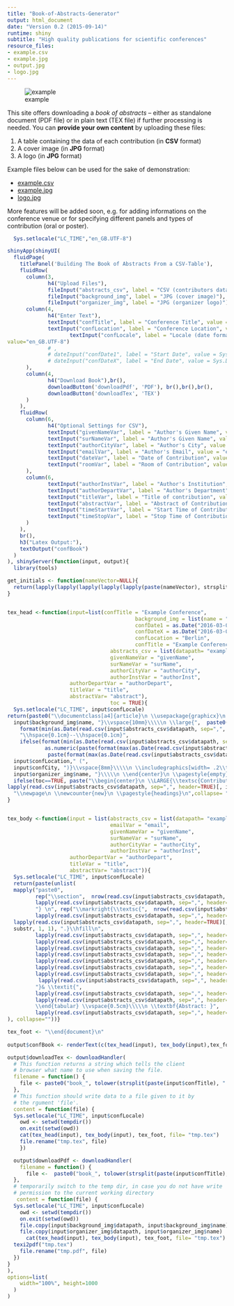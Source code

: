 ```yaml
---
title: "Book-of-Abstracts-Generator"
output: html_document
date: "Version 0.2 (2015-09-14)"
runtime: shiny
subtitle: "High quality publications for scientific conferences"
resource_files:
- example.csv
- example.jpg
- output.jpg
- logo.jpg
---
```



![example](output.jpg)

This site offers downloading a *book of abstracts* -- either as standalone document (PDF file) or in plain text (TEX file) if further processing is needed. You can **provide your own content** by uploading these files:

1. A table containing the data of each contribution (in **CSV** format)  
2. A cover image (in **JPG** format)  
3. A logo (in **JPG** format)  

Example files below can be used for the sake of demonstration:  

- [example.csv](https://www.dropbox.com/s/rrpa4gf5v6hp9fs/example.csv?dl=1)     
- [example.jpg](https://www.dropbox.com/s/kmuuqro6trk3qal/example.jpg?dl=1)      
- [logo.jpg](https://www.dropbox.com/s/217hjlil10iexiz/logo.jpg?dl=1)     

More features will be added soon, e.g. for adding informations on the conference venue or for specifying different panels and types of contribution (oral or poster).
```r
  Sys.setlocale("LC_TIME","en_GB.UTF-8")
```

```r


shinyApp(shinyUI(
  fluidPage(
    titlePanel('Building The Book of Abstracts From a CSV-Table'),
    fluidRow(
      column(3,  
             h4("Upload Files"),
             fileInput("abstracts_csv", label = "CSV (contributors data)"),
             fileInput("background_img", label = "JPG (cover image)"),
             fileInput("organizer_img", label = "JPG (organizer logo)")),
      column(4,
             h4("Enter Text"),
             textInput("confTitle", label = "Conference Title", value = "Example Conference"),
             textInput("confLocation", label = "Conference Location", value = "Tiefseestudios"),    textInput("confCity", label = "Conference City", value = "Berlin"), 
                    textInput("confLocale", label = "Locale (date format)", 
value="en_GB.UTF-8")
             # ,
             # dateInput("confDate1", label = "Start Date", value = Sys.Date()+14, min = Sys.Date(), max = Sys.Date()+365*10),
             # dateInput("confDateX", label = "End Date", value = Sys.Date()+19, min = Sys.Date(), max = Sys.Date()+365*10)
      ),
      column(4,
             h4("Download Book"),br(),          
             downloadButton('downloadPdf', 'PDF'), br(),br(),br(),
             downloadButton('downloadTex', 'TEX')
      )
    ),
    fluidRow(
      column(6,
             h4("Optional Settings for CSV"),
             textInput("givenNameVar", label = "Author's Given Name", value = "givenName"),
             textInput("surNameVar", label = "Author's Given Name", value = "surName"),
             textInput("authorCityVar", label = "Author's City", value = "authorCity"),
             textInput("emailVar", label = "Author's Email", value = "email"),
             textInput("dateVar", label = "Date of Contribution", value = "day"),
             textInput("roomVar", label = "Room of Contribution", value = "room")
      ),
      column(6,  
             textInput("authorInstVar", label = "Author's Institution", value = "authorInst"),
             textInput("authorDepartVar", label = "Author's Department", value = "authorDepart"), 
             textInput("titleVar", label = "Title of contribution", value = "title"),
             textInput("abstractVar", label = "Abstract of Contribution", value = "abstract"),
             textInput("timeStartVar", label = "Start Time of Contribution", value = "timeStart"),
             textInput("timeStopVar", label = "Stop Time of Contribution", value = "timeStop")
      )
    ),
    br(),
    h3("Latex Output:"),
    textOutput("confBook")
  )
), shinyServer(function(input, output){
  library(tools)   

get_initials <- function(nameVector=NULL){
  return(lapply(lapply(lapply(lapply(lapply(paste(nameVector), strsplit, " "), unlist), substr, 1, 1), unlist), paste, collapse=""))
}


tex_head <-function(input=list(confTitle = "Example Conference",
                                         background_img = list(name = "example.jpg"),
                                         confDate1 = as.Date("2016-03-05"), 
                                         confDateX = as.Date("2016-03-08"),
                                         confLocation = "Berlin",
                                         confTitle = "Example Conference",
                                 abstracts_csv = list(datapath= "example.csv"),
                                 givenNameVar = "givenName", 
                                 surNameVar = "surName",
                                 authorCityVar = "authorCity",
                                 authorInstVar = "authorInst",
                    authorDepartVar = "authorDepart", 
                    titleVar = "title",
                    abstractVar= "abstract"),
                                 toc = TRUE){
  Sys.setlocale("LC_TIME", input$confLocale)
return(paste0("\\documentclass[a4]{article}\n \\usepackage{graphicx}\n \\begin{document}\n \\begin{center}\n \\Huge{",   input$confTitle, "}\\vspace{8mm}\\\\\n \\includegraphics[width= 1.0\\textwidth]{",
  input$background_img$name, "}\\vspace{10mm}\\\\\n \\large{",  paste0(
    format(min(as.Date(read.csv(input$abstracts_csv$datapath, sep=",", header=TRUE)[,input$dateVar])), "%B "), as.numeric(paste(format(min(as.Date(read.csv(input$abstracts_csv$datapath, sep=",", header=TRUE)[,input$dateVar])), "%d"))),
    "\\hspace{0.1cm}--\\hspace{0.1cm}",
    ifelse(format(min(as.Date(read.csv(input$abstracts_csv$datapath, sep=",", header=TRUE)[,input$dateVar])), "%B")==format(max(as.Date(read.csv(input$abstracts_csv$datapath, sep=",", header=TRUE)[,input$dateVar])), "%B"), 
            as.numeric(paste(format(max(as.Date(read.csv(input$abstracts_csv$datapath, sep=",", header=TRUE)[,input$dateVar])), "%d"))), 
             paste(format(max(as.Date(read.csv(input$abstracts_csv$datapath, sep=",", header=TRUE)[,input$dateVar])), "%B "),  as.numeric(paste(format(min(as.Date(read.csv(input$abstracts_csv$datapath, sep=",", header=TRUE)[,input$dateVar])), "%d"))))), ", ",format(max(as.Date(read.csv(input$abstracts_csv$datapath, sep=",", header=TRUE)[,input$dateVar])), "%Y")),"\\\\\n ", 
  input$confLocation," (", 
  input$confCity, ")}\\vspace{8mm}\\\\\n \\includegraphics[width= .2\\textwidth]{",
  input$organizer_img$name, "}\\\\\n \\end{center}\n \\pagestyle{empty}\n \\newpage\n",
  ifelse(toc==TRUE, paste("\\begin{center}\n \\LARGE{\\textsc{Contributors}}\\vspace{8mm}\\\\\n  \\end{center}\n \\begin{tabular*}{\\textwidth}{l @{\\extracolsep{\\fill}} r}\n",  paste0(rep("\\textsc{", length(read.csv(input$abstracts_csv$datapath, sep=",", header=TRUE)[,1])), 
lapply(read.csv(input$abstracts_csv$datapath, sep=",", header=TRUE)[, input$surNameVar], paste), ", ", get_initials(read.csv(input$abstracts_csv$datapath, sep=",", header=TRUE)[,input$givenNameVar]), "}&", lapply(lapply(strsplit(paste(read.csv(input$abstracts_csv$datapath, sep=",", header=TRUE)[,input$titleVar]), " "), "[", 1:5), paste, collapse = " "),"\\hspace{6mm} ",  1:nrow(read.csv(input$abstracts_csv$datapath, sep=",", header=TRUE)), "\\\\\n", collapse=""), " \\end{tabular*}", collapse=""), " "), 
  "\\newpage\n \\newcounter{new}\n \\pagestyle{headings}\n",collapse= ""))
}


tex_body <-function(input = list(abstracts_csv = list(datapath= "example.csv"), 
                                 emailVar = "email",
                                 givenNameVar = "givenName", 
                                 surNameVar = "surName",
                                 authorCityVar = "authorCity",
                                 authorInstVar = "authorInst",
                    authorDepartVar = "authorDepart", 
                    titleVar = "title",
                    abstractVar= "abstract")){
  Sys.setlocale("LC_TIME", input$confLocale)
  return(paste(unlist(
  mapply("paste0",    
         rep("\\section",  nrow(read.csv(input$abstracts_csv$datapath, sep=",", header=TRUE))), "*{", 
         lapply(read.csv(input$abstracts_csv$datapath, sep=",", header=TRUE)[, input$titleVar], paste),
         "} \n", rep("\\markright{\\textsc{",  nrow(read.csv(input$abstracts_csv$datapath, sep=",", header=TRUE))), 
         lapply(read.csv(input$abstracts_csv$datapath, sep=",", header=TRUE)[, input$surNameVar], paste), ", ", lapply(
  lapply(read.csv(input$abstracts_csv$datapath, sep=",", header=TRUE)[, input$givenNameVar], paste), 
  substr, 1, 1), ".}\\hfill\n",
         lapply(read.csv(input$abstracts_csv$datapath, sep=",", header=TRUE)[, input$dateVar], paste0), "\\hspace{1.4cm} ", 
         lapply(read.csv(input$abstracts_csv$datapath, sep=",", header=TRUE)[, input$timeStartVar], paste0), " -- ",
         lapply(read.csv(input$abstracts_csv$datapath, sep=",", header=TRUE)[, input$timeStopVar], paste0),", Room ",
         lapply(read.csv(input$abstracts_csv$datapath, sep=",", header=TRUE)[, input$roomVar], paste),"\\\\\n}\n \\thispagestyle{myheadings}\n \\pagenumbering{gobble}\n \\begin{tabular}{lr}\\\\\n \\textsc{",
         lapply(read.csv(input$abstracts_csv$datapath, sep=",", header=TRUE)[, input$givenNameVar], paste), " ", 
         lapply(read.csv(input$abstracts_csv$datapath, sep=",", header=TRUE)[, input$surNameVar], paste), "}&\\textit{",
         lapply(read.csv(input$abstracts_csv$datapath, sep=",", header=TRUE)[, input$authorDepartVar], paste),  "}\\\\\n \\texttt{", 
          lapply(read.csv(input$abstracts_csv$datapath, sep=",", header=TRUE)[, input$emailVar], paste),
         "}& \\textit{",
         lapply(read.csv(input$abstracts_csv$datapath, sep=",", header=TRUE)[, input$authorInstVar], paste),"}\\\\\n & \\textit{",
         lapply(read.csv(input$abstracts_csv$datapath, sep=",", header=TRUE)[, input$authorCityVar], paste),  "}\\\\\n
         \\end{tabular} \\vspace{0.5cm}\\\\\n \\textbf{Abstract: }",
         lapply(read.csv(input$abstracts_csv$datapath, sep=",", header=TRUE)[, input$abstractVar], paste), "\n   \\addtocounter{new}{1}\n \\vfill\n \\begin{center}\n -- \\thenew{} --\\\\\n \\end{center} \\clearpage\n")
), collapse=""))}

tex_foot <- "\\end{document}\n"
  
output$confBook <- renderText(c(tex_head(input), tex_body(input),tex_foot))

output$downloadTex <- downloadHandler(
  # This function returns a string which tells the client
  # browser what name to use when saving the file.
  filename = function() {
    file <- paste0("book_", tolower(strsplit(paste(input$confTitle), " ")[[1]]), ".tex")
  },
  # This function should write data to a file given to it by
  # the rgument 'file'.
  content = function(file) { 
  Sys.setlocale("LC_TIME", input$confLocale)
    owd <- setwd(tempdir())
    on.exit(setwd(owd))
    cat(tex_head(input), tex_body(input), tex_foot, file= "tmp.tex")
    file.rename("tmp.tex", file)
    })

  output$downloadPdf <- downloadHandler(
    filename = function() {
      file <-  paste0("book_", tolower(strsplit(paste(input$confTitle), " ")[[1]]), ".pdf")
  },
  # temporarily switch to the temp dir, in case you do not have write
  # permission to the current working directory
   content = function(file) {
  Sys.setlocale("LC_TIME", input$confLocale)
    owd <- setwd(tempdir())  
    on.exit(setwd(owd))
    file.copy(input$background_img$datapath, input$background_img$name)
    file.copy(input$organizer_img$datapath, input$organizer_img$name)
      cat(tex_head(input), tex_body(input), tex_foot, file= "tmp.tex")
  texi2pdf("tmp.tex")  
    file.rename("tmp.pdf", file)
  })
}
),
options=list(
    width="100%", height=1000
  )
)

```
